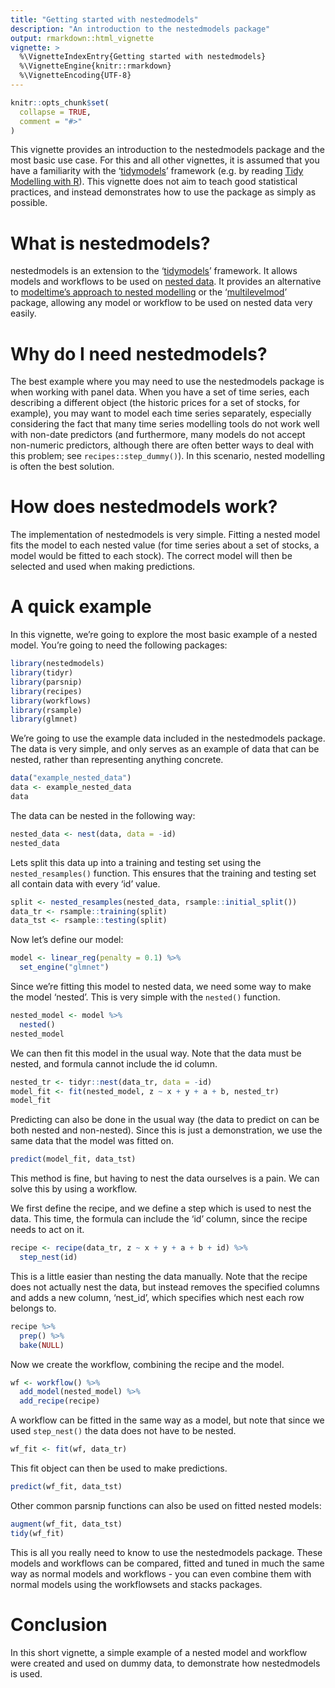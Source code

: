 ```yaml
---
title: "Getting started with nestedmodels"
description: "An introduction to the nestedmodels package"
output: rmarkdown::html_vignette
vignette: >
  %\VignetteIndexEntry{Getting started with nestedmodels}
  %\VignetteEngine{knitr::rmarkdown}
  %\VignetteEncoding{UTF-8}
---
```


```r
knitr::opts_chunk$set(
  collapse = TRUE,
  comment = "#>"
)
```

This vignette provides an introduction to the nestedmodels package and the most basic use case. For this and all other vignettes, it is assumed that you have a familiarity with the '[tidymodels](https://www.tidymodels.org/)' framework (e.g. by reading [Tidy Modelling with R](https://www.tmwr.org/)). This vignette does not aim to teach good statistical practices, and instead demonstrates how to use the package as simply as possible.

# What is nestedmodels?
nestedmodels is an extension to the '[tidymodels](https://www.tidymodels.org/)' framework. It allows models and workflows to be used on [nested data](https://tidyr.tidyverse.org/articles/nest.html). It provides an alternative to [modeltime's approach to nested modelling](https://business-science.github.io/modeltime/articles/nested-forecasting.html) or the '[multilevelmod](https://multilevelmod.tidymodels.org/)' package, allowing any model or workflow to be used on nested data very easily.

# Why do I need nestedmodels?
The best example where you may need to use the nestedmodels package is when working with panel data. When you have a set of time series, each describing a different object (the historic prices for a set of stocks, for example), you may want to model each time series separately, especially considering the fact that many time series modelling tools do not work well with non-date predictors (and furthermore, many models do not accept non-numeric predictors, although there are often better ways to deal with this problem; see `recipes::step_dummy()`). In this scenario, nested modelling is often the best solution.

# How does nestedmodels work?
The implementation of nestedmodels is very simple. Fitting a nested model fits the model to each nested value (for time series about a set of stocks, a model would be fitted to each stock). The correct model will then be selected and used when making predictions.

# A quick example
In this vignette, we're going to explore the most basic example of a nested model. You're going to need the following packages:

```r
library(nestedmodels)
library(tidyr)
library(parsnip)
library(recipes)
library(workflows)
library(rsample)
library(glmnet)
```

We're going to use the example data included in the nestedmodels package. The data is very simple, and only serves as an example of data that can be nested, rather than representing anything concrete.

```r
data("example_nested_data")
data <- example_nested_data
data
```

The data can be nested in the following way:

```r
nested_data <- nest(data, data = -id)
nested_data
```
Lets split this data up into a training and testing set using the `nested_resamples()` function. This ensures that the training and testing set all contain data with every 'id' value.

```r
split <- nested_resamples(nested_data, rsample::initial_split())
data_tr <- rsample::training(split)
data_tst <- rsample::testing(split)
```

Now let's define our model:

```r
model <- linear_reg(penalty = 0.1) %>%
  set_engine("glmnet")
```

Since we're fitting this model to nested data, we need some way to make the model 'nested'. This is very simple with the `nested()` function.

```r
nested_model <- model %>%
  nested()
nested_model
```

We can then fit this model in the usual way. Note that the data must be nested, and formula cannot include the id column.

```r
nested_tr <- tidyr::nest(data_tr, data = -id)
model_fit <- fit(nested_model, z ~ x + y + a + b, nested_tr)
model_fit
```

Predicting can also be done in the usual way (the data to predict on can be both nested and non-nested). Since this is just a demonstration, we use the same data that the model was fitted on.

```r
predict(model_fit, data_tst)
```

This method is fine, but having to nest the data ourselves is a pain. We can solve this by using a workflow.

We first define the recipe, and we define a step which is used to nest the data. This time, the formula can include the 'id' column, since the recipe needs to act on it.

```r
recipe <- recipe(data_tr, z ~ x + y + a + b + id) %>%
  step_nest(id)
```

This is a little easier than nesting the data manually. Note that the recipe does not actually nest the data, but instead removes the specified columns and adds a new column, 'nest_id', which specifies which nest each row belongs to.

```r
recipe %>%
  prep() %>%
  bake(NULL)
```

Now we create the workflow, combining the recipe and the model.

```r
wf <- workflow() %>%
  add_model(nested_model) %>%
  add_recipe(recipe)
```

A workflow can be fitted in the same way as a model, but note that since we used `step_nest()` the data does not have to be nested.

```r
wf_fit <- fit(wf, data_tr)
```

This fit object can then be used to make predictions.

```r
predict(wf_fit, data_tst)
```

Other common parsnip functions can also be used on fitted nested models:

```r
augment(wf_fit, data_tst)
tidy(wf_fit)
```

This is all you really need to know to use the nestedmodels package. These models and workflows can be compared, fitted and tuned in much the same way as normal models and workflows - you can even combine them with normal models using the workflowsets and stacks packages.

# Conclusion
In this short vignette, a simple example of a nested model and workflow were created and used on dummy data, to demonstrate how nestedmodels is used.
